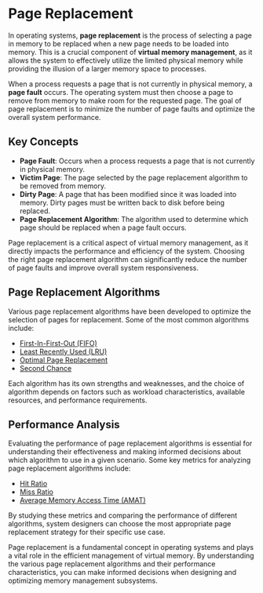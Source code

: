 
# Page Replacement

In operating systems, **page replacement** is the process of selecting a page in memory to be replaced when a new page needs to be loaded into memory. This is a crucial component of **virtual memory management**, as it allows the system to effectively utilize the limited physical memory while providing the illusion of a larger memory space to processes.

When a process requests a page that is not currently in physical memory, a **page fault** occurs. The operating system must then choose a page to remove from memory to make room for the requested page. The goal of page replacement is to minimize the number of page faults and optimize the overall system performance.

## Key Concepts

- **Page Fault**: Occurs when a process requests a page that is not currently in physical memory.
- **Victim Page**: The page selected by the page replacement algorithm to be removed from memory.
- **Dirty Page**: A page that has been modified since it was loaded into memory. Dirty pages must be written back to disk before being replaced.
- **Page Replacement Algorithm**: The algorithm used to determine which page should be replaced when a page fault occurs.

<Callout type="info">
Page replacement is a critical aspect of virtual memory management, as it directly impacts the performance and efficiency of the system. Choosing the right page replacement algorithm can significantly reduce the number of page faults and improve overall system responsiveness.
</Callout>

## Page Replacement Algorithms

Various page replacement algorithms have been developed to optimize the selection of pages for replacement. Some of the most common algorithms include:

- [First-In-First-Out (FIFO)](/object-oriented-implementations-and-page-replacement/page-replacement/algorithms#fifo)
- [Least Recently Used (LRU)](/object-oriented-implementations-and-page-replacement/page-replacement/algorithms#lru)
- [Optimal Page Replacement](/object-oriented-implementations-and-page-replacement/page-replacement/algorithms#optimal)
- [Second Chance](/object-oriented-implementations-and-page-replacement/page-replacement/algorithms#second-chance)

Each algorithm has its own strengths and weaknesses, and the choice of algorithm depends on factors such as workload characteristics, available resources, and performance requirements.

## Performance Analysis

Evaluating the performance of page replacement algorithms is essential for understanding their effectiveness and making informed decisions about which algorithm to use in a given scenario. Some key metrics for analyzing page replacement algorithms include:

- [Hit Ratio](/object-oriented-implementations-and-page-replacement/page-replacement/performance-analysis#hit-ratio)
- [Miss Ratio](/object-oriented-implementations-and-page-replacement/page-replacement/performance-analysis#miss-ratio)
- [Average Memory Access Time (AMAT)](/object-oriented-implementations-and-page-replacement/page-replacement/performance-analysis#amat)

By studying these metrics and comparing the performance of different algorithms, system designers can choose the most appropriate page replacement strategy for their specific use case.

Page replacement is a fundamental concept in operating systems and plays a vital role in the efficient management of virtual memory. By understanding the various page replacement algorithms and their performance characteristics, you can make informed decisions when designing and optimizing memory management subsystems.